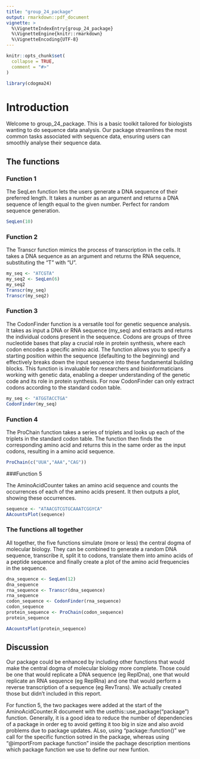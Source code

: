 ```yaml
---
title: "group_24_package"
output: rmarkdown::pdf_document
vignette: >
  %\VignetteIndexEntry{group_24_package}
  %\VignetteEngine{knitr::rmarkdown}
  %\VignetteEncoding{UTF-8}
---
```


```r
knitr::opts_chunk$set(
  collapse = TRUE,
  comment = "#>"
)
```

```r
library(cdogma24)
```

# Introduction

Welcome to group_24_package. This is a basic toolkit tailored for biologists wanting to do sequence data analysis. Our package streamlines the most common tasks associated with sequence data, ensuring users can smoothly analyse their sequence data.

## The functions

### Function 1

The SeqLen function lets the users generate a DNA sequence of their preferred length. It takes a number as an argument and returns a DNA sequence of length equal to the given number. Perfect for random sequence generation.

```r
SeqLen(10)
```

### Function 2

The Transcr function mimics the process of transcription in the cells. It takes a DNA sequence as an argument and returns the RNA sequence, substituting the "T" with "U".

```r
my_seq <- "ATCGTA"
my_seq2 <- SeqLen(6)
my_seq2
Transcr(my_seq)
Transcr(my_seq2)
```

### Function 3

The CodonFinder function is a versatile tool for genetic sequence analysis. It takes as input a DNA or RNA sequence (my_seq) and extracts and returns the individual codons present in the sequence. Codons are groups of three nucleotide bases that play a crucial role in protein synthesis, where each codon encodes a specific amino acid. The function allows you to specify a starting position within the sequence (defaulting to the beginning) and effectively breaks down the input sequence into these fundamental building blocks. This function is invaluable for researchers and bioinformaticians working with genetic data, enabling a deeper understanding of the genetic code and its role in protein synthesis. For now CodonFinder can only extract codons according to the standard codon table.

```r
my_seq <- "ATGGTACCTGA"
CodonFinder(my_seq)
```

### Function 4

The ProChain function takes a series of triplets and looks up each of the triplets in the standard codon table. The function then finds the corresponding amino acid and returns this in the same order as the input codons, resulting in a amino acid sequence.

```r
ProChain(c("UUA","AAA","CAG"))
```

###Function 5

The AminoAcidCounter takes an amino acid sequence and counts the occurrences of each of the amino acids present. It then outputs a plot, showing these occurrences.

```r
sequence <- "ATAACGTCGTGCAAATCGGYCA"
AAcountsPlot(sequence)
```

### The functions all together

All together, the five functions simulate (more or less) the central dogma of molecular biology. They can be combined to generate a random DNA sequence, transcribe it, split it to codons, translate them into amino acids of a peptide sequence and finally create a plot of the amino acid frequencies in the sequence.

```r
dna_sequence <- SeqLen(12)
dna_sequence
rna_sequence <- Transcr(dna_sequence)
rna_sequence
codon_sequence <- CodonFinder(rna_sequence)
codon_sequence
protein_sequence <- ProChain(codon_sequence)
protein_sequence
```

```r
AAcountsPlot(protein_sequence)
```

## Discussion

Our package could be enhanced by including other functions that would make the central dogma of molecular biology more complete. Those could be one that would replicate a DNA sequence (eg ReplDna), one that would replicate an RNA sequence (eg ReplRna) and one that would perform a reverse transcription of a sequence (eg RevTrans). We actually created those but didn't included in this report.

For function 5, the two packages were added at the start of the AminoAcidCounter.R document with the usethis::use_package("package") function. Generally, it is a good idea to reduce the number of dependencies of a package in order eg to avoid getting it too big in size and also avoid problems due to package updates. ALso, using "package::function()" we call for the specific function sotred in the package, whereas using "@importFrom package function" inside the pachage description mentions which package function we use to define our new funtion.
